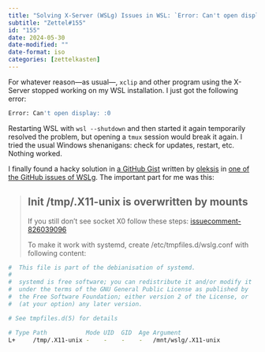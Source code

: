 ```yaml
---
title: "Solving X-Server (WSLg) Issues in WSL: `Error: Can't open display: :0`"
subtitle: "Zettel#155"
id: "155"
date: 2024-05-30
date-modified: ""
date-format: iso
categories: [zettelkasten]
---
```

For whatever reason—as usual—, `xclip` and other program using the X-Server stopped working on my WSL installation. I just got the following error:

```bash
Error: Can't open display: :0
```

Restarting WSL with `wsl --shutdown` and then started it again temporarily resolved the problem, but opening a `tmux` session would break it again. I tried the usual Windows shenanigans: check for updates, restart, etc. Nothing worked.

I finally found a hacky solution in [a GitHub Gist](https://gist.github.com/oleksis/871e185ff85b67e77565a214b163b0f0/#diagnosing-) written by [oleksis](https://github.com/oleksis) in [one of the GitHub issues of WSLg](https://github.com/microsoft/wslg/issues/1192). The important part for me was this:

> ## Init /tmp/.X11-unix is overwritten by mounts
>
> If you still don't see socket X0 follow these steps: [issuecomment-826039096](https://github.com/microsoft/wslg/issues/43#issuecomment-826039096)
>
> To make it work with systemd, create /etc/tmpfiles.d/wslg.conf with following content:

```bash
#  This file is part of the debianisation of systemd.
#
#  systemd is free software; you can redistribute it and/or modify it
#  under the terms of the GNU General Public License as published by
#  the Free Software Foundation; either version 2 of the License, or
#  (at your option) any later version.

# See tmpfiles.d(5) for details

# Type Path           Mode UID  GID  Age Argument
L+     /tmp/.X11-unix -    -    -    -   /mnt/wslg/.X11-unix
```
